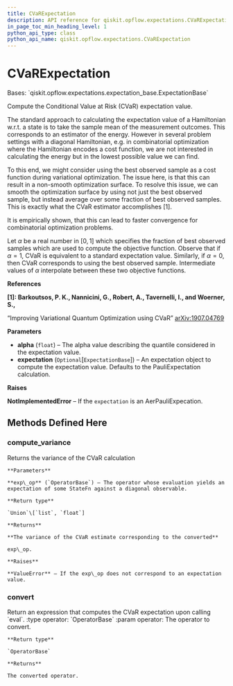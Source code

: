 ```yaml
---
title: CVaRExpectation
description: API reference for qiskit.opflow.expectations.CVaRExpectation
in_page_toc_min_heading_level: 1
python_api_type: class
python_api_name: qiskit.opflow.expectations.CVaRExpectation
---
```


# CVaRExpectation

<Class id="qiskit.opflow.expectations.CVaRExpectation" github="https://github.com/qiskit/qiskit/tree/stable/0.20/qiskit/opflow/expectations/cvar_expectation.py" signature="CVaRExpectation(alpha, expectation=None)">
  Bases: `qiskit.opflow.expectations.expectation_base.ExpectationBase`

  Compute the Conditional Value at Risk (CVaR) expectation value.

  The standard approach to calculating the expectation value of a Hamiltonian w\.r.t. a state is to take the sample mean of the measurement outcomes. This corresponds to an estimator of the energy. However in several problem settings with a diagonal Hamiltonian, e.g. in combinatorial optimization where the Hamiltonian encodes a cost function, we are not interested in calculating the energy but in the lowest possible value we can find.

  To this end, we might consider using the best observed sample as a cost function during variational optimization. The issue here, is that this can result in a non-smooth optimization surface. To resolve this issue, we can smooth the optimization surface by using not just the best observed sample, but instead average over some fraction of best observed samples. This is exactly what the CVaR estimator accomplishes \[1].

  It is empirically shown, that this can lead to faster convergence for combinatorial optimization problems.

  Let $\alpha$ be a real number in $[0,1]$ which specifies the fraction of best observed samples which are used to compute the objective function. Observe that if $\alpha = 1$, CVaR is equivalent to a standard expectation value. Similarly, if $\alpha = 0$, then CVaR corresponds to using the best observed sample. Intermediate values of $\alpha$ interpolate between these two objective functions.

  **References**

  **\[1]: Barkoutsos, P. K., Nannicini, G., Robert, A., Tavernelli, I., and Woerner, S.,**

  “Improving Variational Quantum Optimization using CVaR” [arXiv:1907.04769](https://arxiv.org/abs/1907.04769)

  **Parameters**

  *   **alpha** (`float`) – The alpha value describing the quantile considered in the expectation value.
  *   **expectation** (`Optional`\[`ExpectationBase`]) – An expectation object to compute the expectation value. Defaults to the PauliExpectation calculation.

  **Raises**

  **NotImplementedError** – If the `expectation` is an AerPauliExpecation.

  ## Methods Defined Here

  ### compute\_variance

  <Function id="qiskit.opflow.expectations.CVaRExpectation.compute_variance" name="compute_variance" signature="CVaRExpectation.compute_variance(exp_op)">
    Returns the variance of the CVaR calculation

    **Parameters**

    **exp\_op** (`OperatorBase`) – The operator whose evaluation yields an expectation of some StateFn against a diagonal observable.

    **Return type**

    `Union`\[`list`, `float`]

    **Returns**

    **The variance of the CVaR estimate corresponding to the converted**

    exp\_op.

    **Raises**

    **ValueError** – If the exp\_op does not correspond to an expectation value.
  </Function>

  ### convert

  <Function id="qiskit.opflow.expectations.CVaRExpectation.convert" name="convert" signature="CVaRExpectation.convert(operator)">
    Return an expression that computes the CVaR expectation upon calling `eval`. :type operator: `OperatorBase` :param operator: The operator to convert.

    **Return type**

    `OperatorBase`

    **Returns**

    The converted operator.
  </Function>
</Class>

